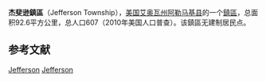 {{noteTA
|G1=USState
}}
{{Infobox settlement
|official_name            = 杰斐逊鎮區
|native_name = Jefferson Township
|settlement_type          = [[鎮區_(美国)|鎮區]]
|nickname                 = 
|motto                    =

<!-- Images -->
|image_skyline            = 
|imagesize                = 
|image_caption            = 
|image_flag               = 
|image_seal               =

<!-- Maps -->
|image_map                = Map highlighting Jefferson Township, Allamakee County, Iowa.svg
|mapsize                  = 
|map_caption              = 
|image_map1               = 
|mapsize1                 = 
|map_caption1             =

<!-- Location -->
|coordinates_display      = inline,title
|coordinates_region       = US-IA
|subdivision_type         = 国家
|subdivision_name         = 美国
|subdivision_type1        = [[美国行政区划|州]]
|subdivision_name1        = 艾奥瓦州
|subdivision_type2        = [[艾奥瓦州行政区划|县]]
|subdivision_name2        = [[阿勒马基县|阿勒马基县]]

|area_footnotes           = 
|area_magnitude           = 
|area_total_km2           = 92.59
|area_land_km2            = 92.59
|area_water_km2           = 0
|unit_pref                = Imperial
|area_total_sq_mi         = 35.75
|area_land_sq_mi          = 35.75
|area_water_sq_mi         = 0

<!-- Population -->
|population_as_of         = 2010年
|population_footnotes     = 
|population_total         = 607
|population_density_km2   = 6.6
|population_density_sq_mi = 17.0

|timezone                 = [[北美中部时区|北美中部时间(CST)]]
|utc_offset               = -6
|timezone_DST             = [[北美中部时区|北美中部夏令时间(CDT)]]
|utc_offset_DST           = -5
|elevation_footnotes      = {{GR|3}}
|elevation_m              = 359
|elevation_ft             = 1178
|latd                     = 43
|latm                     = 12
|lats                     = 18
|latNS                    = N
|longd                    = 091
|longm                    = 25
|longs                    = 33
|longEW                   = W

}}'''杰斐逊鎮區'''（Jefferson Township），[[美国|美国]][[艾奥瓦州|艾奥瓦州]][[阿勒马基县|阿勒马基县]]的一个[[鎮區_(美国)|鎮區]]，总面积92.6平方公里，总人口607（2010年美国人口普查）。该鎮區无建制居民点。

==参考文献==
{{reflist}}

{{阿勒馬基縣 (艾奧瓦州)}}

[[Category:阿勒馬基縣鎮區_(艾奧瓦州)|Jefferson]]
[[Category:艾奧瓦州鎮區|Jefferson]]